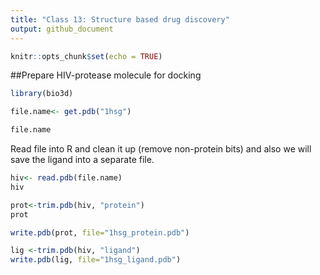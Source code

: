```yaml
---
title: "Class 13: Structure based drug discovery"
output: github_document
---
```


```r
knitr::opts_chunk$set(echo = TRUE)
```


##Prepare HIV-protease molecule for docking
```r
library(bio3d)
```

```r
file.name<- get.pdb("1hsg")
```
```r
file.name
```
Read file into R and clean it up (remove non-protein bits) and also we will save the ligand into a separate file.
```r
hiv<- read.pdb(file.name)
hiv
```

```r
prot<-trim.pdb(hiv, "protein")
prot
```

```r
write.pdb(prot, file="1hsg_protein.pdb")
```

```r
lig <-trim.pdb(hiv, "ligand")
write.pdb(lig, file="1hsg_ligand.pdb")
```




